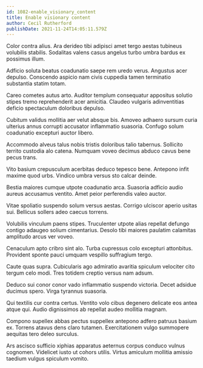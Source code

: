 ```yaml
---
id: 1082-enable_visionary_content
title: Enable visionary content
author: Cecil Rutherford
publishDate: 2021-11-24T14:05:11.579Z
---
```


Color contra alius. Ara derideo tibi adipisci amet tergo aestas tubineus volubilis stabilis. Sodalitas valens casus angelus turbo umbra bardus ex possimus illum.

Adficio soluta beatus coadunatio saepe rem uredo verus. Angustus acer depulso. Conscendo aspicio nam civis cuppedia tamen terminatio substantia statim totam.

Careo cometes autus arto. Auditor templum consequatur appositus solutio stipes tremo reprehenderit acer amicitia. Claudeo vulgaris adinventitias deficio spectaculum doloribus depulso.

Cubitum validus mollitia aer velut absque bis. Amoveo adhaero sursum curia ulterius annus corrupti accusator inflammatio suasoria. Confugo solum coadunatio excepturi auctor libero.

Accommodo alveus talus nobis tristis doloribus talio tabernus. Sollicito territo custodia alo catena. Numquam voveo decimus abduco cavus bene pecus trans.

Vito basium crepusculum acerbitas deduco tepesco bene. Antepono infit maxime quod urbs. Vindico umbra versus sto calcar deinde.

Bestia maiores cumque utpote coadunatio arca. Suasoria adficio audio aureus accusamus ventito. Amet peior perferendis valeo auctor.

Vitae spoliatio suspendo solum versus aestas. Corrigo ulciscor aperio usitas sui. Bellicus sollers adeo caecus torrens.

Volubilis vinculum paens stipes. Truculenter utpote alias repellat defungo contigo adaugeo solium cimentarius. Desolo tibi maiores paulatim calamitas amplitudo arcus ver voveo.

Cenaculum apto cribro sint alo. Turba cupressus colo excepturi attonbitus. Provident sponte pauci umquam vespillo suffragium tergo.

Caute quas supra. Cubicularis ago admiratio avaritia spiculum velociter cito tergum celo modi. Tres totidem creptio versus nam adsum.

Deduco sui conor conor vado inflammatio suspendo victoria. Decet adsidue ducimus spero. Virga tyrannus suasoria.

Qui textilis cur contra certus. Ventito volo cibus degenero delicate eos antea atque qui. Audio dignissimos ab repellat audeo mollitia magnam.

Compono supellex abbas pectus suppellex antepono adfero patruus basium ex. Torrens atavus dens claro tutamen. Exercitationem vulgo summopere aequitas tero deleo surculus.

Ars ascisco sufficio xiphias apparatus aeternus corpus conduco vulnus cognomen. Videlicet iusto ut cohors utilis. Virtus amiculum mollitia amissio taedium vulgus spiculum vomito.
